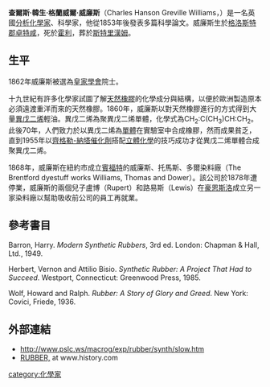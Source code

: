 {{no footnotes|time=2017-03-29T08:30:06+00:00}}
'''查爾斯·韓生·格蘭威爾·威廉斯'''（Charles Hanson Greville Williams，{{bd|1829年|9月22日|1910年|6月15日|catIdx=Greville Williams}}）是一名英國[[分析化學家|分析化學家]]、科學家，他從1853年後發表多篇科學論文。威廉斯生於[[格洛斯特郡|格洛斯特郡]][[卓特咸|卓特咸]]，死於[[霍利|霍利]]，葬於[[斯特里漢姆|斯特里漢姆]]。

==生平==
1862年威廉斯被選為[[皇家學會|皇家學會]]院士。

十九世紀有許多化學家試圖了解[[天然橡膠|天然橡膠]]的化學成分與結構，以便於歐洲製造原本必須遠渡重洋而來的天然橡膠。1860年，威廉斯以對天然橡膠進行{{tsl|en|Destructive distillation|毀餾}}的方式得到大量[[異戊二烯|異戊二烯]]輕油。異戊二烯為聚異戊二烯單體，化學式為CH<sub>2</sub>:C(CH<sub>3</sub>)CH:CH<sub>2</sub>。此後70年，人們致力於以異戊二烯為[[單體|單體]]在實驗室中合成橡膠，然而成果貧乏，直到1955年{{tsl|en|Samuel E. Horne Jr.|山謬爾·荷恩}}以[[齊格勒-納塔催化劑|齊格勒-納塔催化劑]]搭配[[立體化學|立體化學]]的技巧成功才從異戊二烯單體合成聚異戊二烯。

1868年，威廉斯在紐約市成立[[賓福特|賓福特]]的威廉斯、托馬斯、多爾染料廠（The Brentford dyestuff works Williams, Thomas and Dower）。該公司於1878年遭停業，威廉斯的兩個兒子盧博（Rupert）和路易斯（Lewis）在[[豪恩斯洛|豪恩斯洛]]成立另一家染料廠以幫助吸收前公司的員工再就業。

==參考書目==
Barron, Harry. ''Modern Synthetic Rubbers'', 3rd ed. London: Chapman & Hall, Ltd., 1949.

Herbert, Vernon and Attilio Bisio. ''Synthetic Rubber: A Project That Had to Succeed''. Westport, Connecticut: Greenwood Press, 1985.

Wolf, Howard and Ralph. ''Rubber: A Story of Glory and Greed''. New York: Covici, Friede, 1936.

==外部連結==
* http://www.pslc.ws/macrog/exp/rubber/synth/slow.htm {{Wayback|url=http://www.pslc.ws/macrog/exp/rubber/synth/slow.htm |date=20170313133918 }}
* [https://web.archive.org/web/20071017205315/http://www.history.com/encyclopedia.do?articleId=221032 RUBBER,<!-- bot-generated title -->] at www.history.com

[[category:化學家|category:化學家]]